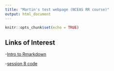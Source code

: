```yaml
---
title: "Martin's test webpage (NCEAS RR course)"
output: html_document
---
```


```r
knitr::opts_chunk$set(echo = TRUE)
```

## Links of Interest

-[Intro to Rmarkdown](intro-to-rmarkdown.html)

-[session 8 code](session-8.html)

